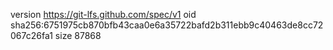 version https://git-lfs.github.com/spec/v1
oid sha256:6751975cb870bfb43caa0e6a35722bafd2b311ebb9c40463de8cc72067c26fa1
size 87868

